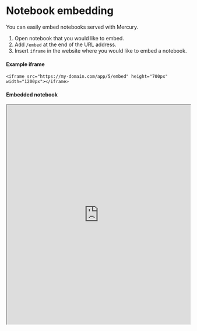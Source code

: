 # Notebook embedding

You can easily embed notebooks served with Mercury. 

1. Open notebook that you would like to embed.
2. Add `/embed` at the end of the URL address.
3. Insert `iframe` in the website where you would like to embed a notebook.

#### Example iframe

```
<iframe src="https://my-domain.com/app/5/embed" height="700px" width="1200px"></iframe>
```

#### Embedded notebook
<iframe src="https://use-cases.runmercury.com/app/static-notebook-2/embed" height="600px" width="100%" style={{border: "1px solid #ccc", padding: "0px", borderRadius: "10px"}}></iframe>